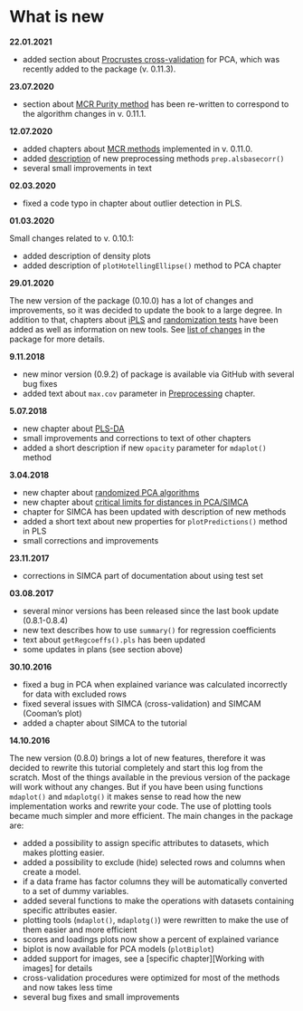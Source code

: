 # What is new {-#news}

**22.01.2021**

* added section about [Procrustes cross-validation](#pca--pcv) for PCA, which was recently added to the package (v. 0.11.3).

**23.07.2020**

* section about [MCR Purity method](#mcr--purity) has been re-written to correspond to the algorithm changes in v. 0.11.1.

**12.07.2020**

* added chapters about [MCR methods](#mcr) implemented in v. 0.11.0.
* added [description](#prep--alsbasecorr) of new preprocessing methods `prep.alsbasecorr()`
* several small improvements in text

**02.03.2020**

* fixed a code typo in chapter about outlier detection in PLS.

**01.03.2020**

Small changes related to v. 0.10.1:

* added description of density plots
* added description of `plotHotellingEllipse()` method to PCA chapter


**29.01.2020**

The new version of the package (0.10.0) has a lot of changes and improvements, so it was decided
to update the book to a large degree. In addition to that, chapters about [iPLS](#ipls) and [randomization tests](#pls--randomization-test) have been added as well as information on new tools. See [list of changes](https://github.com/svkucheryavski/mdatools/blob/master/NEWS.md) in the package for more details.

**9.11.2018**

* new minor version (0.9.2) of package is available via GitHub with several bug fixes
* added text about `max.cov` parameter in [Preprocessing](#datasets--preprocessing) chapter.

**5.07.2018**

* new chapter about [PLS-DA](#plsda)
* small improvements and corrections to text of other chapters
* added a short description if new `opacity` parameter for `mdaplot()` method

**3.04.2018**

* new chapter about [randomized PCA algorithms](#pca--randomized-algorithm)
* new chapter about [critical limits for distances in PCA/SIMCA](#pca--distances-and-limits)
* chapter for SIMCA has been updated with description of new methods
* added a short text about new properties for `plotPredictions()` method in PLS
* small corrections and improvements

**23.11.2017**

* corrections in SIMCA part of documentation about using test set

**03.08.2017**

* several minor versions has been released since the last book update (0.8.1-0.8.4)
* new text describes how to use `summary()` for regression coefficients
* text about `getRegcoeffs().pls` has been updated
* some updates in plans (see section above)

**30.10.2016**

* fixed a bug in PCA when explained variance was calculated incorrectly for data with excluded rows
* fixed several issues with SIMCA (cross-validation) and SIMCAM (Cooman's plot)
* added a chapter about SIMCA to the tutorial

**14.10.2016**

The new version (0.8.0) brings a lot of new features, therefore it was decided to rewrite this tutorial
completely and start this log from the scratch. Most of the things available in the previous version
of the package will work without any changes. But if you have been using functions `mdaplot()`
and `mdaplotg()` it makes sense to read how the new implementation works and rewrite your code.
The use of plotting tools became much simpler and more efficient. The main changes in the package are:

* added a possibility to assign specific attributes to datasets, which makes plotting easier.
* added a possibility to exclude (hide) selected rows and columns when create a model.
* if a data frame has factor columns they will be automatically converted to a set of dummy variables.
* added several functions to make the operations with datasets containing specific attributes easier.
* plotting tools (`mdaplot()`, `mdaplotg()`) were rewritten to make the use of them easier and more efficient
* scores and loadings plots now show a percent of explained variance
* biplot is now available for PCA models (`plotBiplot`)
* added support for images, see a [specific chapter][Working with images] for details
* cross-validation procedures were optimized for most of the methods and now takes less time
* several bug fixes and small improvements

